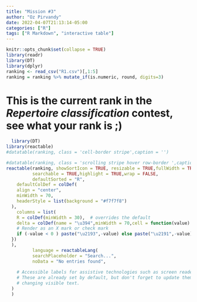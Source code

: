 ```yaml
---
title: "Mission #3"
author: "Oz Pirvandy"
date: 2022-04-07T21:13:14-05:00
categories: ["R"]
tags: ["R Markdown", "interactive table"]
---
```


```r
knitr::opts_chunk$set(collapse = TRUE)
library(readr)
library(DT)
library(dplyr) 
ranking <- read_csv("R1.csv")[,1:5]
ranking = ranking %>% mutate_if(is.numeric, round, digits=3)
```

# This is the current rank in the *Repertoire classification* contest, see what your rank is ;)



```r
  library(DT)
library(reactable)
#datatable(ranking, class = 'cell-border stripe',caption = '')

#datatable(ranking, class = 'scrolling stripe hover row-border ',caption = '')
reactable(ranking, showSortIcon = TRUE, resizable = TRUE,fullWidth = TRUE,
          searchable = TRUE,highlight = TRUE,wrap = FALSE, 
          defaultSorted = "R",
    defaultColDef = colDef(
    align = "center",
    minWidth = 70,
    headerStyle = list(background = "#f7f7f8")
  ),        
    columns = list(
    R = colDef(minWidth = 30),  # overrides the default
    delta = colDef(name = "\u394",minWidth = 70,cell = function(value) {
    # Render as an X mark or check mark
    if (-value < 0 ) paste("\u2193",-value) else paste("\u2191",-value)
  })
  ),
          language = reactableLang(
          searchPlaceholder = "Search...",
          noData = "No entries found",
          
    # Accessible labels for assistive technologies such as screen readers.
    # These are already set by default, but don't forget to update them when
    # changing visible text.
  )
  )
```


